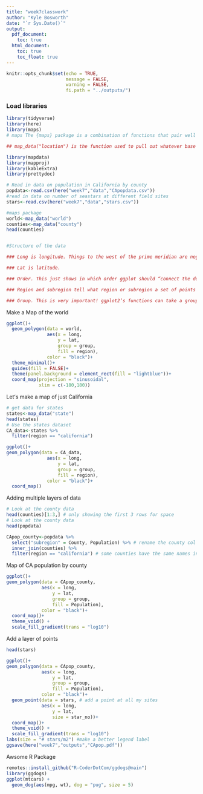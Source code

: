```yaml
---
title: "week7classwork"
author: "Kyle Bosworth"
date: "`r Sys.Date()`"
output:
  pdf_document:
    toc: true
  html_document:
    toc: true
    toc_float: true
---
```


```r
knitr::opts_chunk$set(echo = TRUE,
                      message = FALSE,
                      warning = FALSE,
                      fi.path = "../outputs/")

```

### Load libraries
```r
library(tidyverse)
library(here)
library(maps)
# maps The {maps} package is a combination of functions that pair well with ggplot and base layers for maps (i.e. polygons of regions of interest).

## map_data("location") is the function used to pull out whatever base layer that you want.

library(mapdata)
library(mapproj)
library(kableExtra)
library(prettydoc)
```

```r
# Read in data on population in California by county
popdata<-read.csv(here("week7","data","CApopdata.csv"))
#read in data on number of seastars at different field sites
stars<-read.csv(here("week7","data","stars.csv"))

#maps package
world<-map_data("world")
counties<-map_data("county")
head(counties)


#Structure of the data

### Long is longitude. Things to the west of the prime meridian are negative.

### Lat is latitude.

### Order. This just shows in which order ggplot should “connect the dots”

### Region and subregion tell what region or subregion a set of points surrounds.

### Group. This is very important! ggplot2’s functions can take a group argument which controls (amongst other things) whether adjacent points should be connected by lines. If they are in the same group, then they get connected, but if they are in different groups then they don’t. Essentially, having to points in different groups means that ggplot “lifts the pen” when going between them.
```

Make a Map of the world
```r
ggplot()+
  geom_polygon(data = world, 
               aes(x = long,
                   y = lat,
                   group = group, 
                   fill = region),
               color = "black")+
  theme_minimal()+
  guides(fill = FALSE)+
  theme(panel.background = element_rect(fill = "lightblue"))+
  coord_map(projection = "sinusoidal",
            xlim = c(-180,180))
```
Letʻs make a map of just California
```r
# get data for states
states<-map_data("state")
head(states)
# Use the states dataset
CA_data<-states %>%
  filter(region == "california")

ggplot()+
geom_polygon(data = CA_data, 
               aes(x = long,
                   y = lat,
                   group = group, 
                   fill = region),
               color = "black")+
  coord_map()
```

Adding multiple layers of data
```r
# Look at the county data
head(counties)[1:3,] # only showing the first 3 rows for space
# Look at the county data
head(popdata)

CApop_county<-popdata %>%
  select("subregion" = County, Population) %>% # rename the county col
  inner_join(counties) %>%
  filter(region == "california") # some counties have the same names in other state
```

Map of CA population by county
```r
ggplot()+
geom_polygon(data = CApop_county, 
             aes(x = long, 
                 y = lat, 
                 group = group,
                 fill = Population),  
             color = "black")+
  coord_map()+
  theme_void() +
  scale_fill_gradient(trans = "log10")
```

Add a layer of points
```r
head(stars)

ggplot()+
geom_polygon(data = CApop_county, 
             aes(x = long, 
                 y = lat, 
                 group = group,
                 fill = Population),  
             color = "black")+
  geom_point(data = stars, # add a point at all my sites 
             aes(x = long, 
                 y = lat,
                 size = star_no))+
  coord_map()+
  theme_void() +
  scale_fill_gradient(trans = "log10")
labs(size = "# stars/m2") #make a better legend label
ggsave(here("week7","outputs","CApop.pdf"))
```
Awsome R Package
```r
remotes::install_github("R-CoderDotCom/ggdogs@main")
library(ggdogs)
ggplot(mtcars) +
  geom_dog(aes(mpg, wt), dog = "pug", size = 5)

```

